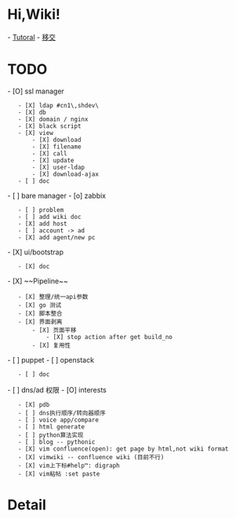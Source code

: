 = Hi,Wiki! =

- [[Tutoral]]
- [[diary/2013-04-12|移交]]

= TODO =

- [O] ssl manager
    - [X] ldap #cn1\,shdev\
    - [X] db
    - [X] domain / nginx
    - [X] black script
    - [X] view
        - [X] download
        - [X] filename
        - [X] call
        - [X] update
        - [X] user-ldap
        - [X] download-ajax
    - [ ] doc
- [ ] bare manager
- [o] zabbix
    - [ ] problem
    - [ ] add wiki doc
    - [X] add host
    - [ ] account -> ad
    - [X] add agent/new pc
- [X] ui/bootstrap
    - [X] doc
- [X] ~~Pipeline~~
    - [X] 整理/统一api参数
    - [X] go 测试
    - [X] 脚本整合
    - [X] 界面剥离
        - [X] 页面平移
            - [X] stop action after get build_no
        - [X] 复用性
- [ ] puppet
- [ ] openstack
    - [ ] doc
- [ ] dns/ad 权限
- [O] interests
    - [X] pdb
    - [ ] dns执行顺序/转向器顺序
    - [ ] voice app/compare
    - [ ] html generate
    - [ ] python算法实现
    - [ ] blog -- pythonic
    - [X] vim confluence(open): get page by html,not wiki format
    - [X] vimwiki -- confluence wiki (目前不行)
    - [X] vim上下标#help™: digraph
    - [X] vim粘帖 :set paste


= Detail =

